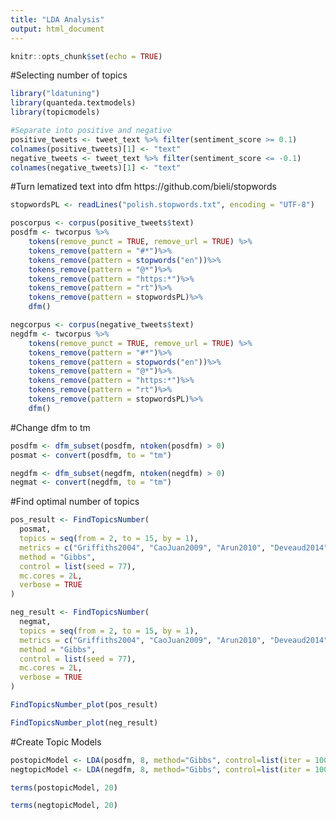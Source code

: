 ```yaml
---
title: "LDA Analysis"
output: html_document
---
```


```r
knitr::opts_chunk$set(echo = TRUE)
```

#Selecting number of topics

```r
library("ldatuning")
library(quanteda.textmodels)
library(topicmodels)
```

```r
#Separate into positive and negative 
positive_tweets <- tweet_text %>% filter(sentiment_score >= 0.1)
colnames(positive_tweets)[1] <- "text"
negative_tweets <- tweet_text %>% filter(sentiment_score <= -0.1)
colnames(negative_tweets)[1] <- "text"
```

#Turn lematized text into dfm
https://github.com/bieli/stopwords
```r
stopwordsPL <- readLines("polish.stopwords.txt", encoding = "UTF-8")

poscorpus <- corpus(positive_tweets$text)
posdfm <- twcorpus %>%
    tokens(remove_punct = TRUE, remove_url = TRUE) %>% 
    tokens_remove(pattern = "#*")%>%
    tokens_remove(pattern = stopwords("en"))%>%
    tokens_remove(pattern = "@*")%>%
    tokens_remove(pattern = "https:*")%>%
    tokens_remove(pattern = "rt")%>%
    tokens_remove(pattern = stopwordsPL)%>%
    dfm()

negcorpus <- corpus(negative_tweets$text)
negdfm <- twcorpus %>%
    tokens(remove_punct = TRUE, remove_url = TRUE) %>% 
    tokens_remove(pattern = "#*")%>%
    tokens_remove(pattern = stopwords("en"))%>%
    tokens_remove(pattern = "@*")%>%
    tokens_remove(pattern = "https:*")%>%
    tokens_remove(pattern = "rt")%>%
    tokens_remove(pattern = stopwordsPL)%>%
    dfm()
```
#Change dfm to tm 
```r
posdfm <- dfm_subset(posdfm, ntoken(posdfm) > 0)
posmat <- convert(posdfm, to = "tm")

negdfm <- dfm_subset(negdfm, ntoken(negdfm) > 0)
negmat <- convert(negdfm, to = "tm")
```

#Find optimal number of topics
```r
pos_result <- FindTopicsNumber(
  posmat,
  topics = seq(from = 2, to = 15, by = 1),
  metrics = c("Griffiths2004", "CaoJuan2009", "Arun2010", "Deveaud2014"),
  method = "Gibbs",
  control = list(seed = 77),
  mc.cores = 2L,
  verbose = TRUE
)
```

```r
neg_result <- FindTopicsNumber(
  negmat,
  topics = seq(from = 2, to = 15, by = 1),
  metrics = c("Griffiths2004", "CaoJuan2009", "Arun2010", "Deveaud2014"),
  method = "Gibbs",
  control = list(seed = 77),
  mc.cores = 2L,
  verbose = TRUE
)
```

```r
FindTopicsNumber_plot(pos_result)
```
```r
FindTopicsNumber_plot(neg_result)
```
#Create Topic Models
```r
postopicModel <- LDA(posdfm, 8, method="Gibbs", control=list(iter = 100, seed = 123))
negtopicModel <- LDA(negdfm, 8, method="Gibbs", control=list(iter = 100, seed = 124))
```

```r
terms(postopicModel, 20)
```

```r
terms(negtopicModel, 20)
```

